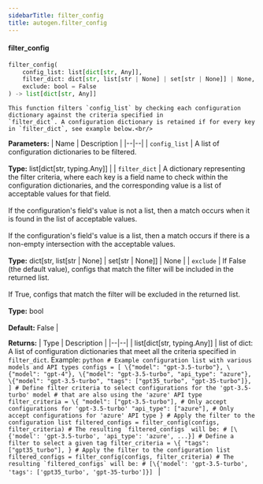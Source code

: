 ```yaml
---
sidebarTitle: filter_config
title: autogen.filter_config
---
```


<code class="doc-symbol doc-symbol-heading doc-symbol-function"></code>
#### filter_config

```python
filter_config(
    config_list: list[dict[str, Any]],
    filter_dict: dict[str, list[str | None] | set[str | None]] | None,
    exclude: bool = False
) -> list[dict[str, Any]]
```

    This function filters `config_list` by checking each configuration dictionary against the criteria specified in
    `filter_dict`. A configuration dictionary is retained if for every key in `filter_dict`, see example below.<br/>

<b>Parameters:</b>
| Name | Description |
|--|--|
| `config_list` | A list of configuration dictionaries to be filtered.<br/><br/>**Type:** list[dict[str, typing.Any]] |
| `filter_dict` | A dictionary representing the filter criteria, where each key is a field name to check within the configuration dictionaries, and the corresponding value is a list of acceptable values for that field.<br/><br/>If the configuration's field's value is not a list, then a match occurs when it is found in the list of acceptable values.<br/><br/>If the configuration's field's value is a list, then a match occurs if there is a non-empty intersection with the acceptable values.<br/><br/>**Type:** dict[str, list[str \| None] \| set[str \| None]] \| None |
| `exclude` | If False (the default value), configs that match the filter will be included in the returned list.<br/><br/>If True, configs that match the filter will be excluded in the returned list.<br/><br/>**Type:** bool<br/><br/>**Default:** False |

<b>Returns:</b>
| Type | Description |
|--|--|
| list[dict[str, typing.Any]] | list of dict: A list of configuration dictionaries that meet all the criteria specified in `filter_dict`. Example: ```python # Example configuration list with various models and API types configs = [ \{"model": "gpt-3.5-turbo"}, \{"model": "gpt-4"}, \{"model": "gpt-3.5-turbo", "api_type": "azure"}, \{"model": "gpt-3.5-turbo", "tags": ["gpt35_turbo", "gpt-35-turbo"]}, ] # Define filter criteria to select configurations for the 'gpt-3.5-turbo' model # that are also using the 'azure' API type filter_criteria = \{ "model": ["gpt-3.5-turbo"], # Only accept configurations for 'gpt-3.5-turbo' "api_type": ["azure"], # Only accept configurations for 'azure' API type } # Apply the filter to the configuration list filtered_configs = filter_config(configs, filter_criteria) # The resulting `filtered_configs` will be: # [\{'model': 'gpt-3.5-turbo', 'api_type': 'azure', ...}] # Define a filter to select a given tag filter_criteria = \{ "tags": ["gpt35_turbo"], } # Apply the filter to the configuration list filtered_configs = filter_config(configs, filter_criteria) # The resulting `filtered_configs` will be: # [\{'model': 'gpt-3.5-turbo', 'tags': ['gpt35_turbo', 'gpt-35-turbo']}] ``` |

<br />